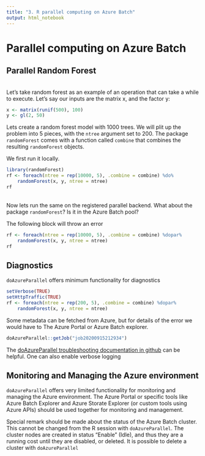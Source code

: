```yaml
---
title: "3. R parallel computing on Azure Batch"
output: html_notebook
---
```


# Parallel computing on Azure Batch

## Parallel Random Forest

<br>
Let’s take random forest as an example of an operation that can take a while to execute. Let’s say our inputs are the matrix x, and the factor y:
```r
x <- matrix(runif(500), 100)
y <- gl(2, 50)
```

Lets create a random forest model with 1000 trees. We will plit up the problem into 5 pieces, with the `ntree` argument set to 200. The package `randomForest` comes with a function called `combine` that combines the resulting `randomForest` objects.

We first run it locally. 
```r
library(randomForest)
rf <- foreach(ntree = rep(10000, 5), .combine = combine) %do%
    randomForest(x, y, ntree = ntree)
rf
```
<br>
Now lets run the same on the registered parallel backend. What about the package `randomForest`? Is it in the Azure Batch pool?

The following block will throw an error
```r
rf <- foreach(ntree = rep(10000, 5), .combine = combine) %dopar%
    randomForest(x, y, ntree = ntree)
rf
```


## Diagnostics

`doAzureParallel` offers minimum functionality for diagnostics
```r
setVerbose(TRUE)
setHttpTraffic(TRUE)
rf <- foreach(ntree = rep(200, 5), .combine = combine) %dopar%
    randomForest(x, y, ntree = ntree)
```

Some metadata can be fetched from Azure, but for details of the error we would have to The Azure Portal or Azure Batch explorer.
```r
doAzureParallel::getJob("job20200915212934")
```

The [doAzureParallel troubleshooting documentation in github](https://github.com/Azure/doAzureParallel/blob/master/docs/90-troubleshooting.md) can be helpful. One can also enable verbose logging 


## Monitoring and Managing the Azure environment

`doAzureParallel` offers very limited functionality for monitoring and managing the Azure environment. The Azure Portal or specific tools like Azure Batch Explorer and Azure Storate Explorer (or custom tools using Azure APIs) should be used together for monitoring and management.

Special remark should be made about the status of the Azure Batch cluster. This cannot be changed from the R session with `doAzureParallel`. The cluster nodes are created in status "Enable" (Idle), and thus they are a running cost until they are disabled, or deleted. It is possible to delete a cluster with `doAzureParallel`
